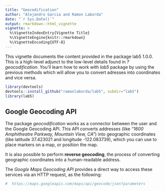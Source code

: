 ```yaml
---
title: "Geocodification"
author: "Alejandro Garcia and Ramon Laborda"
date: "`r Sys.Date()`"
output: rmarkdown::html_vignette
vignette: >
  %\VignetteIndexEntry{Vignette Title}
  %\VignetteEngine{knitr::rmarkdown}
  %\VignetteEncoding{UTF-8}
---
```


This vignette documents the content provided in the package lab5 1.0.0. This is a high-level adjunct to the low-level details found in *?geocodification*. You’ll learn how to work with *lab5* package by using the previous methods which will allow you to convert adresses into coordinates and vice versa.

```r
library(devtools)
devtools::install_github("ramonlaborda/lab5", subdir="lab5")
library(lab5)
```


## Google Geocoding API

The package *geocodification* works as a connector between the user and the Google Geocoding API. This API converts addresses (like *"1600 Amphitheatre Parkway, Mountain View, CA"*) into geographic coordinates (like latitude 37.423021 and longitude -122.083739), which you can use to place markers on a map, or position the map.

It is also possible to perform **reverse geocoding**, the process of converting geographic coordinates into a human-readable address.

The *Google Maps Geocoding API* provides a direct way to access these services via an HTTP request, as the following:

```r
#  https://maps.googleapis.com/maps/api/geocode/json?parameters
```
